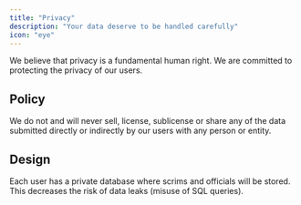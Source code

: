 ```yaml
---
title: "Privacy"
description: "Your data deserve to be handled carefully"
icon: "eye"
---
```


We believe that privacy is a fundamental human right. We are committed to protecting the privacy of our users.

## Policy

We do not and will never sell, license, sublicense or share any of the data submitted directly or indirectly by our users with any person or entity.

## Design

Each user has a private database where scrims and officials will be stored. This decreases the risk of data leaks (misuse of SQL queries).
